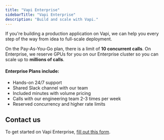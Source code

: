 ```yaml
---
title: "Vapi Enterprise"
sidebarTitle: "Vapi Enterprise"
description: "Build and scale with Vapi."
---
```


If you're building a production application on Vapi, we can help you every step of the way from idea to full-scale deployment.

On the Pay-As-You-Go plan, there is a limit of **10 concurrent calls**. On Enterprise, we reserve GPUs for you on our Enterprise cluster so you can scale up to **millions of calls**.

#### Enterprise Plans include:

- Hands-on 24/7 support
- Shared Slack channel with our team
- Included minutes with volume pricing
- Calls with our engineering team 2-3 times per week
- Reserved concurrency and higher rate limits

## Contact us

To get started on Vapi Enterprise, [fill out this form](https://book.vapi.ai).
